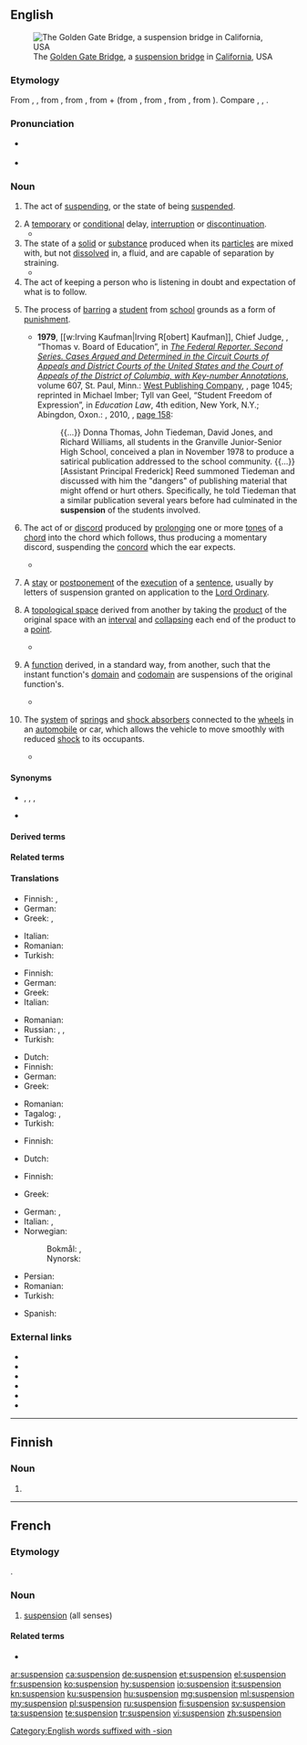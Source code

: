 {{also|Suspension|suspensión}}
==English==
{{was wotd|2017|July|5}}
[[File:2010 Golden Gate Bridge.jpg|thumb|The [[Golden Gate Bridge]], a [[suspension bridge]] in [[California]], USA]]

===Etymology===
From {{der|en|LL.|suspensiō}}, {{m|la|suspensiōnem||[[arching#Noun|arching]], [[vaulting#Noun|vaulting]]; suspension}}, from {{m|la|suspendēre}}, from {{m|la|suspendō||to [[hang up]], to [[suspend]]}}, from {{m|la|sub-||''prefix meaning ‘[[under]]’''}} + {{m|la|pendere}} (from {{m|la|pendō||to [[hang#Verb|hang]], to [[suspend]]}}, from {{der|en|itc-pro|*pendō||to hang, to put in a hanging position}}, from {{der|en|ine-pro|*(s)péndeti|*(s)pénd-e-ti}}, from {{m|ine-pro|*(s)pend-||to [[pull#Verb|pull]]; to [[spin#Verb|spin]]}}). Compare {{cog|xno|suspensiun}}, {{cog|fr|suspension}}, {{cog|oc|suspensio}}.

===Pronunciation===
* {{a|RP|GA}} {{IPA|/səˈspɛnʃən/|lang=en}}
* {{hyphenation|sus|pen|sion|lang=en}}

===Noun===
{{en-noun}}

# The act of [[suspending]], or the state of being [[suspended]].
#: {{ux|en|'''suspension''' from a hook}}
# A [[temporary]] or [[conditional]] delay, [[interruption]] or [[discontinuation]].
#* {{quote-book|editor=Harvey Yakowitz|chapter=Recycled Materials Program in Response to the Resource Conservation and Recovery Act|title=The National Bureau of Standards Office of Recycled Materials, 1976–1982|series=NBS Special Publication|seriesvolume=662|location=Washington, D.C.|publisher=[[w:United States Government Publishing Office|United States Government Printing Office]]|month=September|year=1983|page=52|pageurl=https://books.google.com/books?id=WBF9K7NlgAAC&pg=PA52|oclc=711639795|passage=Fear of dioxin emissions led to '''suspension''' of efforts to establish a waste-to-energy plant at the Brooklyn Navy yard.}}
# The state of a [[solid]] or [[substance]] produced when its [[particle]]s are mixed with, but not [[dissolve|dissolved]] in, a fluid, and are capable of separation by straining.
#* {{quote-book|author=M. W. Hubbell|chapter=Chemistry|title=The Fundamentals of Nuclear Power Generation: Questions and Answers|location=Bloomington, Ind.|publisher={{w|AuthorHouse}}|date=8 August 2011|page=216|pageurl=https://books.google.com/books?id=nOw4raXFeS8C&pg=PA216|isbn=978-1-4634-2441-1|passage=As the solids clump together, they get heavier causing them to fall out of '''suspension''' in the water.}}
# The act of keeping a person who is listening in doubt and expectation of what is to follow.
# {{lb|en|education}} The process of [[bar#Verb|barring]] a [[student]] from [[school]] grounds as a form of [[punishment]].
#: {{ux|en|'''suspension''' from school as a disciplinary measure}}
#* '''1979''', [[w:Irving Kaufman|Irving R[obert] Kaufman]], Chief Judge, {{w|United States Court of Appeals for the Second Circuit}}, “Thomas v. Board of Education”, in ''[[w:Federal Reporter|The Federal Reporter. Second Series. Cases Argued and Determined in the Circuit Courts of Appeals and District Courts of the United States and the Court of Appeals of the District of Columbia, with Key-number Annotations]]'', volume 607, St. Paul, Minn.: [[w:West (publisher)|West Publishing Company]], <small>{{OCLC|891573999}}</small>, page 1045; reprinted in Michael Imber; Tyll van Geel, “Student Freedom of Expression”, in ''Education Law'', 4th edition, New York, N.Y.; Abingdon, Oxon.: {{w|Routledge}}, 2010, <small>{{ISBN|978-0-415-99613-6}}</small>, [https://books.google.com/books?id=wE2OAgAAQBAJ&pg=PA158 page 158]:
#*: {{...}} Donna Thomas, John Tiedeman, David Jones, and Richard Williams, all students in the Granville Junior-Senior High School, conceived a plan in November 1978 to produce a satirical publication addressed to the school community. {{...}} [Assistant Principal Frederick] Reed summoned Tiedeman and discussed with him the "dangers" of publishing material that might offend or hurt others. Specifically, he told Tiedeman that a similar publication several years before had culminated in the '''suspension''' of the students involved.
# {{lb|en|music}} The act of or [[discord]] produced by [[prolong]]ing one or more [[tone#Noun|tones]] of a [[chord]] into the chord which follows, thus producing a momentary discord, suspending the [[concord]] which the ear expects.
#* {{quote-book|author=Zoe Browder Doll|chapter=Phantom Rhythms, Hidden Harmonies: The Use of the ''Sostenuto'' Pedal in [[w:Luciano Berio|Berio]]’s ''Sequenza IV'' for Piano, ''Leaf'' and ''Sonata''|editor=Janet K. Halfyard|title=Berio's Sequenzas: Essays on Performance, Composition and Analysis|location=Aldershot, Hampshire; Burlington, Vt.|publisher={{w|Ashgate Publishing}}|year=2007|page=62|pageurl=https://books.google.com/books?id=nmA7d7kjynoC&pg=PA62|isbn=978-0-7546-5445-2|passage=As in ''{{w|Sequenza IV}}'', the '''suspension''' of the chord creates several different layers of activity, which can be understood by looking at the right hand's chord in bar two.}}
# {{lb|en|Scots|_|law}} A [[stay]] or [[postponement]] of the [[execution]] of a [[sentence]], usually by letters of suspension granted on application to the [[Lord Ordinary]].
# {{lb|en|topology}} A [[topological space]] derived from another by taking the [[product]] of the original space with an [[interval]] and [[collapse|collapsing]] each end of the product to a [[point]].
#* {{quote-book|author=H. Rasmussen|chapter=Strategy-proofness of Continuous Aggregation Maps|editor=Geoffrey M. Heal|title=Topological Social Choice: With 45 Figures|series={{w|Social Choice and Welfare}}|seriesvolume=vol. 14, no. 2, 1997|location=Berlin|publisher=[[w:Springer Science+Business Media|Springer-Verlag]]|year=2012|page=110|pageurl=https://books.google.com/books?id=yi7vCAAAQBAJ&pg=PA110|doi=10.1007/978-3-642-60891-9|isbn=978-3-642-64599-0|passage=To get an intuitive feeling for the characteristics of <math>H'</math>-spaces, it is instructive to consider an important class of such spaces, the '''''suspensions'''''. The '''suspension''' of an arbitrary topological space <math>Y</math> is defined to be the quotient space of <math>Y \times I</math> where <math>Y \times 0</math> is identified to one point and <math>Y \times 1</math> is identified to another point. For example, the '''suspension''' of a circle is a cylinder with the two ends collapsed into one point each; in other words, a space homeomorphic to a sphere.}}
# {{lb|en|topology}} A [[function]] derived, in a standard way, from another, such that the instant function's [[domain]] and [[codomain]] are suspensions of the original function's.
#* {{quote-book|author=Paul Arne Østvær|chapter=Preliminaries|title=Homotopy Theory of C*-Algebras|series=Frontiers in Mathematics|location=Basel|publisher={{w|Birkhäuser}}, [[w:Springer Science+Business Media|Springer Basel]]|year=2010|page=17|pageurl=https://books.google.com/books?id=eY1UGPCS1ugC&pg=PA17|doi=10.1007/978-3-0346-0565-6|isbn=978-3-0346-0564-9|passage=A model category is called pointed if the initial object and terminal object are the same. The homotopy category of any pointed model category acquires a '''suspension''' functor denoted by <math>\Sigma</math>. It turns out that <math>\text{Ho}(M)</math> is a pre-triangulated category in a natural way{{nb...}}. When the '''suspension''' is an equivalence, <math>M</math> is called a stable model category, and in this case <math>\text{Ho}(M)</math> becomes a triangulated category{{nb...}}.}}
# {{lb|en|vehicle}} The [[system]] of [[spring#Noun|springs]] and [[shock absorber]]s connected to the [[wheel#Noun|wheels]] in an [[automobile]] or car, which allows the vehicle to move smoothly with reduced [[shock#Noun|shock]] to its occupants.
#* {{quote-book|author=Chuck Edmondson|chapter=Steering and Suspension|title=Fast Car Physics|location=Baltimore, Md.|publisher=[[w:Johns Hopkins University Press|The Johns Hopkins University Press]]|year=2011|page=151|pageurl=https://books.google.com/books?id=L-RJGqkRWG4C&pg=PA151|isbn=978-0-8018-9822-8|passage=If you drive over a speed bump, the left and right tires push the '''suspension''' upward at the same time.}}

====Synonyms====
* {{sense|temporary or conditional delay}} {{l|en|halt}}, {{l|en|intermission}}, {{l|en|interruption}}, {{l|en|stop}}
* {{sense|music}} {{l|en|syncope}}

====Derived terms====
{{der4|lang=en
|4-3 suspension
|7-6 suspension
|9-8 suspension
|air suspension
|biosuspension
|cryosuspension
|nanosuspension
|pleas in suspension
|points of suspension
|presuspension
|resuspension
|suspension bridge
|suspension of arms
|suspension of disbelief
|suspension scale
|suspensionless
|willing suspension of disbelief}}

====Related terms====
{{rel4|suspend|suspendable|suspender|suspense|suspenseful|suspensefully|suspensefulness|suspenseless|suspenser|suspensive|suspensively|suspensiveness|suspensorium|lang=en}}

====Translations====
{{trans-top|act of suspending or state of being suspended}}
* Finnish: {{t+|fi|keskeytys}}, {{t+|fi|peruutus}}
* German: {{t|de|Aussetzung|f}}
* Greek: {{t+|el|ανάρτηση|f}}, {{t+|el|κρέμασμα|n}}
{{trans-mid}}
* Italian: {{t+|it|sospensione}}
* Romanian: {{t+|ro|suspendare|f}}
* Turkish: {{t|tr|askıya alma}}
{{trans-bottom}}

{{trans-top|temporary or conditional delay, interruption or discontinuation}}
* Finnish: {{t+|fi|keskeytys}}
* German: {{t|de|Aussetzung|f}}
* Greek: {{t+|el|διαθεσιμότητα|f}}
* Italian: {{t+|it|sospensione}}
{{trans-mid}}
* Romanian: {{t+|ro|suspendare|f}}
* Russian: {{t+|ru|приостановле́ние|n}}, {{t+|ru|приостано́вка|n}}, {{t+|ru|прекраще́ние|n}}
* Turkish: {{t+|tr|durdurma}}
{{trans-bottom}}

{{trans-top|state of a solid when mixed with, but not dissolved in a fluid}}
* Dutch: {{t+|nl|suspensie}}
* Finnish: {{t+|fi|suspensio}}
* German: {{t|de|Suspension|f}}
* Greek: {{t+|el|αιώρημα|n}}
{{trans-mid}}
* Romanian: {{t+|ro|suspensie|f}}
* Tagalog: {{t|tl|malabitin}}, {{t|tl|kabitnan}}
* Turkish: {{t+|tr|süspansiyon}}
{{trans-bottom}}

{{trans-top|act of keeping a person listening in doubt and expectation}}
* Finnish: {{t+|fi|jännitys}}
{{trans-mid}}
{{trans-bottom}}

{{trans-top|music: prolonging of one or more tones of a chord into the chord which follows}}
* Dutch: {{t|nl|voorhouding|f}}
{{trans-mid}}
* Finnish: {{t+|fi|pidätys}}
{{trans-bottom}}

{{trans-top|Scots law: stay or postponement of the execution of a sentence}}
* Greek: {{t+|el|εκκρεμότητα|f}}
{{trans-mid}}
{{trans-bottom}}

{{trans-top|vehicle: system of springs and shock absorbers connected to the wheels in an automobile}}
* German: {{t|de|Aufhängung|f}}, {{t|de|Federung|f}}
* Italian: {{t+|it|sospensione|f}}, {{t+|it|balestra|f}}
* Norwegian: 
*: Bokmål: {{t|nb|fjæring|m|f}}, {{t|nb|hjuloppheng|n}}
*: Nynorsk: {{t|nn|hjuloppheng|n}}
{{trans-mid}}
* Persian: {{t|fa|سیستم تعلیق|tr=sistem-e ta'liq|sc=fa-Arab}}
* Romanian: {{t+|ro|suspensie|f}}
* Turkish: {{t+|tr|amortisör}}
{{trans-bottom}}

{{checktrans-top}}
* Spanish: {{t-check|es|suspensión}}
{{trans-bottom}}

===External links===
* {{pedia}}
* {{pedia|suspension (chemistry)}}
* {{pedia|suspension (music)}}
* {{pedia|suspension (punishment)}}
* {{pedia|suspension (topology)}}
* {{pedia|suspension (vehicle)}}

[[Category:English words suffixed with -sion]]

----

==Finnish==

===Noun===
{{head|fi|noun form}}

# {{fi-form of|case=genitive|pl=singular|suspensio}}

----

==French==

===Etymology===
{{bor|fr|la|suspensio|suspensiō, suspensiōnem}}.

===Noun===
{{fr-noun|f}}

# [[#English|suspension]] (all senses)

====Related terms====
* {{l|fr|suspendre}}

[[ar:suspension]]
[[ca:suspension]]
[[de:suspension]]
[[et:suspension]]
[[el:suspension]]
[[fr:suspension]]
[[ko:suspension]]
[[hy:suspension]]
[[io:suspension]]
[[it:suspension]]
[[kn:suspension]]
[[ku:suspension]]
[[hu:suspension]]
[[mg:suspension]]
[[ml:suspension]]
[[my:suspension]]
[[pl:suspension]]
[[ru:suspension]]
[[fi:suspension]]
[[sv:suspension]]
[[ta:suspension]]
[[te:suspension]]
[[tr:suspension]]
[[vi:suspension]]
[[zh:suspension]]